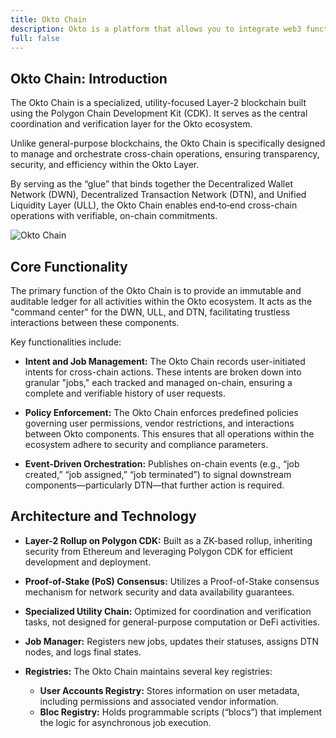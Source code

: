 ```yaml
---
title: Okto Chain
description: Okto is a platform that allows you to integrate web3 functionality into your app without building things from scratch.
full: false
---
```


## Okto Chain: Introduction

The Okto Chain is a specialized, utility-focused Layer-2 blockchain built using the Polygon Chain Development Kit (CDK). It serves as the central coordination and verification layer for the Okto ecosystem.

Unlike general-purpose blockchains, the Okto Chain is specifically designed to manage and orchestrate cross-chain operations, ensuring transparency, security, and efficiency within the Okto Layer.

By serving as the “glue” that binds together the Decentralized Wallet Network (DWN), Decentralized Transaction Network (DTN), and Unified Liquidity Layer (ULL), the Okto Chain enables end‐to‐end cross-chain operations with verifiable, on-chain commitments.

![Okto Chain](/images/okto-chain-banner.png)

## Core Functionality

The primary function of the Okto Chain is to provide an immutable and auditable ledger for all activities within the Okto ecosystem. It acts as the "command center" for the DWN, ULL, and DTN, facilitating trustless interactions between these components.

Key functionalities include:

- **Intent and Job Management:**  The Okto Chain records user-initiated intents for cross-chain actions. These intents are broken down into granular "jobs," each tracked and managed on-chain, ensuring a complete and verifiable history of user requests.

- **Policy Enforcement:**  The Okto Chain enforces predefined policies governing user permissions, vendor restrictions, and interactions between Okto components. This ensures that all operations within the ecosystem adhere to security and compliance parameters.

- **Event-Driven Orchestration:** Publishes on-chain events (e.g., “job created,” “job assigned,” “job terminated”) to signal downstream components—particularly DTN—that further action is required.

## Architecture and Technology

- **Layer-2 Rollup on Polygon CDK:** Built as a ZK-based rollup, inheriting security from Ethereum and leveraging Polygon CDK for efficient development and deployment.

- **Proof-of-Stake (PoS) Consensus:**  Utilizes a Proof-of-Stake consensus mechanism for network security and data availability guarantees.

- **Specialized Utility Chain:** Optimized for coordination and verification tasks, not designed for general-purpose computation or DeFi activities.

- **Job Manager:** Registers new jobs, updates their statuses, assigns DTN nodes, and logs final states.

- **Registries:** The Okto Chain maintains several key registries:
    - **User Accounts Registry:** Stores information on user metadata, including permissions and associated vendor information.
    - **Bloc Registry:** Holds programmable scripts (“blocs”) that implement the logic for asynchronous job execution.